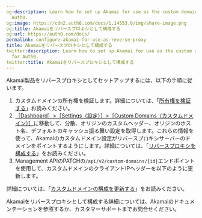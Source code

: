 ```yaml
---
og:description: Learn how to set up Akamai for use as the custom domain proxy for
  Auth0.
og:image: https://cdn2.auth0.com/docs/1.14553.0/img/share-image.png
og:title: Akamaiをリバースプロキシとして構成する
og:url: https://auth0.com/docs/
permalink: configure-akamai-for-use-as-reverse-proxy
title: Akamaiをリバースプロキシとして構成する
twitter:description: Learn how to set up Akamai for use as the custom domain proxy
  for Auth0.
twitter:title: Akamaiをリバースプロキシとして構成する
---
```




Akamai製品をリバースプロキシとしてセットアップするには、以下の手順に従います。

1. カスタムドメインの所有権を検証します。詳細については、「[所有権を検証する](https://auth0.com/docs/customize/custom-domains/auth0-managed-certificates#verify-ownership)」お読みください。
2. [［Dashboard］>［Settings（設定）］>［Custom Domains（カスタムドメイン）］](https://manage.auth0.com/#/tenant/custom_domains)に移動して、分散、オリジンのカスタムヘッダー、オリジンのホスト名、デフォルトのキャッシュ振る舞い設定を取得します。これらの情報を使って、Akamaiのカスタムドメイン設定がリバースプロキシサーバーのドメインをポイントするようにします。詳細については、「[リバースプロキシを構成する](https://auth0.com/docs/customize/custom-domains/self-managed-certificates#configure-reverse-proxy)」をお読みください。
3. Management APIのPATCHの`/api/v2/custom-domains/{id}`エンドポイントを使用して、カスタムドメインのクライアントIPヘッダーを以下のように更新します。


詳細については、「[カスタムドメインの構成を更新する](https://auth0.com/docs/api/management/v2#!/Custom_Domains/patch_custom_domains_by_id)」をお読みください。

Akamaiをリバースプロキシとして構成する詳細については、Akamaiのドキュメンテーションを参照するか、カスタマーサポートまでお問合せください。